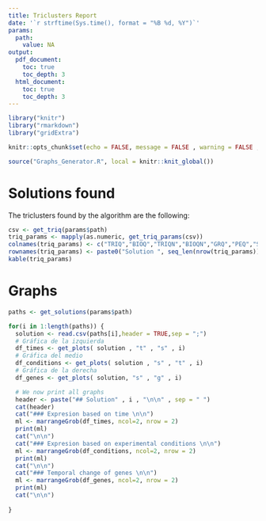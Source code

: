 ```yaml
---
title: Triclusters Report
date: '`r strftime(Sys.time(), format = "%B %d, %Y")`'
params:
  path: 
    value: NA
output: 
  pdf_document:
    toc: true
    toc_depth: 3
  html_document:
    toc: true
    toc_depth: 3
---
```


\pagebreak

```r

library("knitr")
library("rmarkdown")
library("gridExtra")

knitr::opts_chunk$set(echo = FALSE, message = FALSE , warning = FALSE , results = "asis")

```

```r
source("Graphs_Generator.R", local = knitr::knit_global())
```

# Solutions found

The triclusters found by the algorithm are the following:

```r

csv <- get_triq(params$path)
triq_params <- mapply(as.numeric, get_triq_params(csv))
colnames(triq_params) <- c("TRIQ","BIOQ","TRIQN","BIOQN","GRQ","PEQ","SPQ")
rownames(triq_params) <- paste0("Solution ", seq_len(nrow(triq_params)))
kable(triq_params)

```

# Graphs 

```r

paths <- get_solutions(params$path)

for(i in 1:length(paths)) {
  solution <- read.csv(paths[i],header = TRUE,sep = ";")
  # Gráfica de la izquierda
  df_times <- get_plots( solution , "t" , "s" , i)
  # Gráfica del medio
  df_conditions <- get_plots( solution , "s" , "t" , i)
  # Gráfica de la derecha
  df_genes <- get_plots( solution, "s" , "g" , i)

  # We now print all graphs
  header <- paste("## Solution" , i , "\n\n" , sep = " ")
  cat(header)
  cat("### Expresion based on time \n\n")
  ml <- marrangeGrob(df_times, ncol=2, nrow = 2)
  print(ml)
  cat("\n\n")
  cat("### Expresion based on experimental conditions \n\n")
  ml <- marrangeGrob(df_conditions, ncol=2, nrow = 2)
  print(ml)
  cat("\n\n")
  cat("### Temporal change of genes \n\n")
  ml <- marrangeGrob(df_genes, ncol=2, nrow = 2)
  print(ml)
  cat("\n\n")
  
}

```

